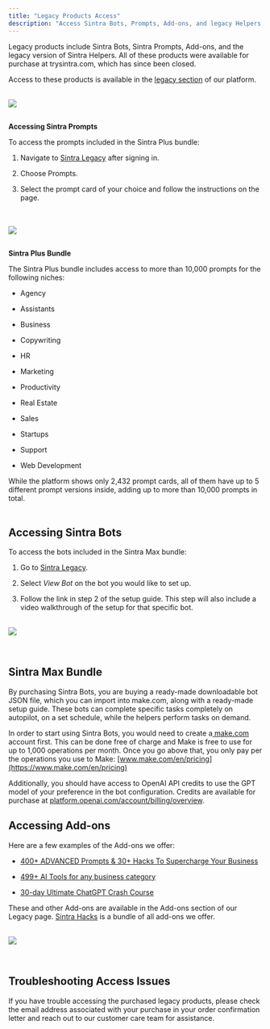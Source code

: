 ```yaml
---
title: "Legacy Products Access"
description: "Access Sintra Bots, Prompts, Add-ons, and legacy Helpers from the legacy platform section."
---
```


Legacy products include Sintra Bots, Sintra Prompts, Add-ons, and the legacy version of Sintra Helpers. All of these products were available for purchase at trysintra.com, which has since been closed.

Access to these products is available in the [legacy section](https://app.sintra.ai/legacy) of our platform.  
​

![](https://downloads.intercomcdn.com/i/o/1129218834/172f364d7aedbc38306a3515/image.png?expires=1754573400&signature=a91d4eb5bb52634b5a7cc145a8a15ef35a474717245c8d0bdcd584113eeae992&req=dSElH8t%2FlYlcXfMW1HO4zbvuf%2BljEAQOOk2Vx2%2F88w2EIt7NfQN0psHcU2CW%0A%2Bk6%2B%0A)

##   
**Accessing Sintra Prompts**

To access the prompts included in the Sintra Plus bundle:

  1. Navigate to [Sintra Legacy](https://app.sintra.ai/legacy) after signing in.

  2. Choose Prompts.

  3. Select the prompt card of your choice and follow the instructions on the page.  
​  
​

![](https://downloads.intercomcdn.com/i/o/1129219898/1966e8d6a694ee2d0856daab/image.png?expires=1754573400&signature=7a5e04e2b38525f7ab27a3b9f755e5508cfc4fe39d1757989fc59f5694020b23&req=dSElH8t%2FlIlWUfMW1HO4zRt1TUptgdA%2BC3D8nIFuTgd0wwzv6vYaIEBzvrJs%0AkVcf%0A)




##   
**Sintra Plus Bundle**

The Sintra Plus bundle includes access to more than 10,000 prompts for the following niches:

  * Agency

  * Assistants

  * Business

  * Copywriting

  * HR

  * Marketing

  * Productivity

  * Real Estate

  * Sales

  * Startups

  * Support

  * Web Development




While the platform shows only 2,432 prompt cards, all of them have up to 5 different prompt versions inside, adding up to more than 10,000 prompts in total.  
​

## **Accessing Sintra Bots**

To access the bots included in the Sintra Max bundle:

  1. Go to [Sintra Legacy](https://app.sintra.ai/legacy).

  2. Select _View Bot_ on the bot you would like to set up.

  3. Follow the link in step 2 of the setup guide. This step will also include a video walkthrough of the setup for that specific bot.  
​

![](https://downloads.intercomcdn.com/i/o/1129221199/bb1d095ce10bbe59d11a9cc5/image.png?expires=1754573400&signature=6c5a60e8345d3560a9608a1495eff9baf03c1a3f960fc62e2a9f62f1cbb1b164&req=dSElH8t8nIBWUPMW1HO4zeaS%2Bt2nrYdfGW8eKgkhya8lPcnuYLOIWBc2KTkh%0AiO%2FO%0A)

  
​




## **Sintra Max Bundle**

By purchasing Sintra Bots, you are buying a ready-made downloadable bot JSON file, which you can import into make.com, along with a ready-made setup guide. These bots can complete specific tasks completely on autopilot, on a set schedule, while the helpers perform tasks on demand.

In order to start using Sintra Bots, you would need to create a[ make.com](http://make.com/) account first. This can be done free of charge and Make is free to use for up to 1,000 operations per month. Once you go above that, you only pay per the operations you use to Make: [www.make.com/en/pricing](https://www.make.com/en/pricing)

Additionally, you should have access to OpenAI API credits to use the GPT model of your preference in the bot configuration. Credits are available for purchase at [platform.openai.com/account/billing/overview](https://platform.openai.com/account/billing/overview).

## **Accessing Add-ons**

Here are a few examples of the Add-ons we offer:

  * [400+ ADVANCED Prompts & 30+ Hacks To Supercharge Your Business](https://trysintra.com/products/400-advanced-prompts-30-hacks-to-supercharge-your-business-upsell?_pos=2&_psq=400&_ss=e&_v=1.0)

  * [499+ AI Tools for any business category](https://trysintra.com/products/%F0%9F%92%8E-leverage-499-ai-tools-for-any-business-category-%F0%9B%A0%EF%B8%8F-upsell?_pos=1&_psq=499&_ss=e&_v=1.0)

  * [30-day Ultimate ChatGPT Crash Course](https://trysintra.com/products/crashcourse?_pos=3&_psq=30&_ss=e&_v=1.0)




These and other Add-ons are available in the Add-ons section of our Legacy page. [Sintra Hacks](https://trysintra.com/products/sintra-hacks?_pos=3&_psq=hacks&_ss=e&_v=1.0) is a bundle of all add-ons we offer.  
​

![](https://downloads.intercomcdn.com/i/o/1129222404/809cd5f0151bd9557a512e1e/image.png?expires=1754573400&signature=c78c6d017bd29a93eb1a95bb8c65085606eb99113138e08dd249b398bf5689ba&req=dSElH8t8n4VfXfMW1HO4zc5XYENS66TfgKfHtUlwnrCH6M%2BkMA25XsY5cJLx%0AF5a1%0A)

  
​

## **Troubleshooting Access Issues**

If you have trouble accessing the purchased legacy products, please check the email address associated with your purchase in your order confirmation letter and reach out to our customer care team for assistance.
